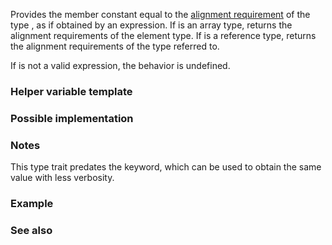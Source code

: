 {{cpp/title|alignment_of}}
{{cpp/meta/navbar}}
{{ddcl|header=type_traits|since=c++11|
template&lt; class T &gt;
struct alignment_of;
}}

Provides the member constant {{c|value}} equal to the [[cpp/language/object#Alignment|alignment requirement]] of the type {{tt|T}}, as if obtained by an {{ltt|cpp/language/alignof}} expression. If {{tt|T}} is an array type, returns the alignment requirements of the element type. If {{tt|T}} is a reference type, returns the alignment requirements of the type referred to.

If {{c|alignof(T)}} is not a valid expression, the behavior is undefined.

{{cpp/types/nospec|v}}

=== Helper variable template ===
{{ddcl|since=c++17|1=
template&lt; class T &gt;
constexpr std::size_t alignment_of_v = alignment_of&lt;T&gt;::value;
}}
{{cpp/types/integral_constant/inherit2|{{c|alignof(T)}}|std::size_t}}

===Possible implementation===
{{eq fun
|1=
template&lt;class T&gt;
struct alignment_of : std::integral_constant&lt;std::size_t, alignof(T)&gt; {};
}}

===Notes===
This type trait predates the {{ltt|cpp/language/alignof}} keyword, which can be used to obtain the same value with less verbosity.

===Example===
{{example
|code=
#include &lt;cstdint&gt;
#include &lt;iostream&gt;
#include &lt;type_traits&gt;

struct A {};
struct B
{
    std::int8_t p;
    std::int16_t q;
};

int main()
{
    std::cout &lt;&lt; std::alignment_of&lt;A&gt;::value &lt;&lt; ' ';
    std::cout &lt;&lt; std::alignment_of&lt;B&gt;::value &lt;&lt; ' ';
    std::cout &lt;&lt; std::alignment_of&lt;int&gt;() &lt;&lt; ' '; // alt syntax
    std::cout &lt;&lt; std::alignment_of_v&lt;double&gt; &lt;&lt; '\n'; // c++17 alt syntax
}
|p=true
|output=
1 2 4 8
}}

===See also===
{{dsc begin}}
{{dsc inc|cpp/language/dsc alignof}}
{{dsc inc|cpp/language/dsc alignas}}
{{dsc inc|cpp/types/dsc aligned_storage}}
{{dsc inc|cpp/types/dsc aligned_union}}
{{dsc inc|cpp/types/dsc max_align_t}}
{{dsc end}}

{{langlinks|de|es|fr|it|ja|pt|ru|zh}}